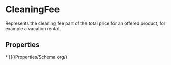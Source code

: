   
# CleaningFee

Represents the cleaning fee part of the total price for an offered product, for example a vacation rental.

## Properties

<Grid>
* [](/Properties/Schema.org/)
</Grid>

